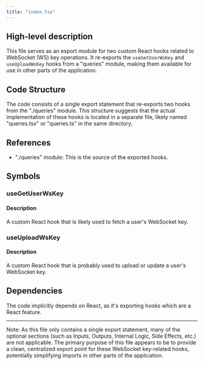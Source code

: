 ```yaml
---
title: "index.tsx"
---
```


## High-level description
This file serves as an export module for two custom React hooks related to WebSocket (WS) key operations. It re-exports the `useGetUserWsKey` and `useUploadWsKey` hooks from a "queries" module, making them available for use in other parts of the application.

## Code Structure
The code consists of a single export statement that re-exports two hooks from the "./queries" module. This structure suggests that the actual implementation of these hooks is located in a separate file, likely named "queries.tsx" or "queries.ts" in the same directory.

## References
- "./queries" module: This is the source of the exported hooks.

## Symbols

### useGetUserWsKey
#### Description
A custom React hook that is likely used to fetch a user's WebSocket key.

### useUploadWsKey
#### Description
A custom React hook that is probably used to upload or update a user's WebSocket key.

## Dependencies
The code implicitly depends on React, as it's exporting hooks which are a React feature.

---

Note: As this file only contains a single export statement, many of the optional sections (such as Inputs, Outputs, Internal Logic, Side Effects, etc.) are not applicable. The primary purpose of this file appears to be to provide a clean, centralized export point for these WebSocket key-related hooks, potentially simplifying imports in other parts of the application.